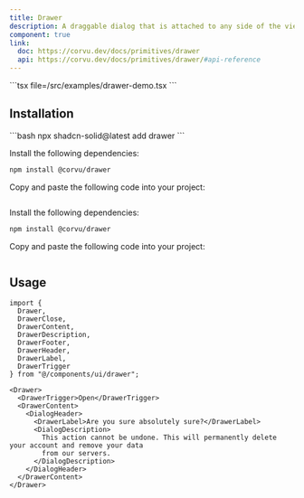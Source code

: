 ```yaml
---
title: Drawer
description: A draggable dialog that is attached to any side of the viewport.
component: true
link:
  doc: https://corvu.dev/docs/primitives/drawer
  api: https://corvu.dev/docs/primitives/drawer/#api-reference
---
```



<ComponentPreview name="drawer-demo" client:only="solid-js">
<Fragment slot="code">
```tsx file=<rootDir>/src/examples/drawer-demo.tsx
```
</Fragment>
</ComponentPreview>

## Installation

<ComponentInstallation client:only="solid-js">

<Fragment slot="cli">
```bash
npx shadcn-solid@latest add drawer
```
</Fragment>

<Step slot="tw">

<StepItem>Install the following dependencies:</StepItem>
```bash
npm install @corvu/drawer
```

<StepItem>Copy and paste the following code into your project:</StepItem>
```tsx file=<rootDir>/node_modules/@repo/tailwindcss/ui/drawer.tsx
```

</Step>

<Step slot="uno">

<StepItem>Install the following dependencies:</StepItem>
```bash
npm install @corvu/drawer
```

<StepItem>Copy and paste the following code into your project:</StepItem>
```tsx file=<rootDir>/node_modules/@repo/unocss/ui/drawer.tsx
```

</Step>

</ComponentInstallation>

## Usage

```tsx
import {
  Drawer,
  DrawerClose,
  DrawerContent,
  DrawerDescription,
  DrawerFooter,
  DrawerHeader,
  DrawerLabel,
  DrawerTrigger
} from "@/components/ui/drawer";
```

```tsx
<Drawer>
  <DrawerTrigger>Open</DrawerTrigger>
  <DrawerContent>
    <DialogHeader>
      <DrawerLabel>Are you sure absolutely sure?</DrawerLabel>
      <DialogDescription>
        This action cannot be undone. This will permanently delete your account and remove your data
        from our servers.
      </DialogDescription>
    </DialogHeader>
  </DrawerContent>
</Drawer>
```
